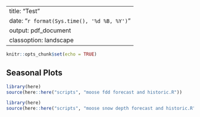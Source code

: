 
---
title: "Test"
date: "`r format(Sys.time(), '%d %B, %Y')`"
output: pdf_document
classoption: landscape
---

```r
knitr::opts_chunk$set(echo = TRUE)
```

## Seasonal Plots

```r
library(here)
source(here::here("scripts", "moose fdd forecast and historic.R"))
```


```r
library(here)
source(here::here("scripts", "moose snow depth forecast and historic.R"))
```
